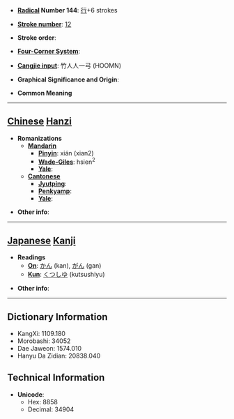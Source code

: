 * '''[[Wiktionary:Chinese radical index| Radical]] Number 144''': [[Wiktionary:Chinese radical index 行|行]]+6 strokes

* '''[[Wiktionary:Chinese total strokes index|Stroke number]]''': [[Wiktionary:Chinese total strokes index 12|12]]

* '''Stroke order''': 

* '''[[Wiktionary:Chinese four corner index|Four-Corner System]]''': 

* '''[[Wiktionary:Chinese Cangjie index|Cangjie input]]''': 竹人人一弓 (HOOMN)

* '''Graphical Significance and Origin''': 

* '''Common Meaning'''

----

== [[Chinese]] [[Hanzi]] ==

* '''Romanizations'''
** '''[[Mandarin]]'''
*** '''[[Pinyin]]''': xián (xian2)
*** '''[[Wade-Giles]]''': hsien<sup>2</sup>
*** '''[[Yale]]''': 
** '''[[Cantonese]]'''
*** '''[[Jyutping]]''':
*** '''[[Penkyamp]]''': 
*** '''[[Yale]]''': 

* '''Other info''': 

----

== [[Japanese]] [[Kanji]] ==

* '''Readings'''
** '''[[On]]''': [[かん]] (kan), [[がん]] (gan)
** '''[[Kun]]''': [[くつしゆ]] (kutsushiyu)

* '''Other info''':  

----

== Dictionary Information ==

* KangXi: 1109.180
* Morobashi: 34052
* Dae Jaweon: 1574.010
* Hanyu Da Zidian: 20838.040

== Technical Information ==

* '''Unicode''':
** Hex: 8858
** Decimal: 34904